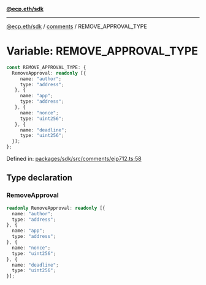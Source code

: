 [**@ecp.eth/sdk**](../../index.mdx)

***

[@ecp.eth/sdk](/sdk-reference/index.mdx) / [comments](/sdk-reference/comments/index.mdx) / REMOVE\_APPROVAL\_TYPE

# Variable: REMOVE\_APPROVAL\_TYPE

```ts
const REMOVE_APPROVAL_TYPE: {
  RemoveApproval: readonly [{
     name: "author";
     type: "address";
   }, {
     name: "app";
     type: "address";
   }, {
     name: "nonce";
     type: "uint256";
   }, {
     name: "deadline";
     type: "uint256";
  }];
};
```

Defined in: [packages/sdk/src/comments/eip712.ts:58](https://github.com/ecp-eth/comments-monorepo/blob/main/packages/sdk/src/comments/eip712.ts#L58)

## Type declaration

### RemoveApproval

```ts
readonly RemoveApproval: readonly [{
  name: "author";
  type: "address";
}, {
  name: "app";
  type: "address";
}, {
  name: "nonce";
  type: "uint256";
}, {
  name: "deadline";
  type: "uint256";
}];
```
